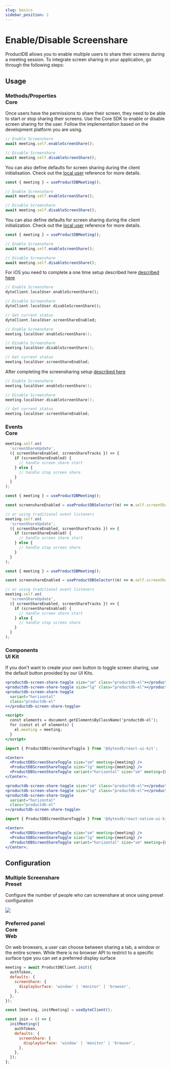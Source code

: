 ```yaml
---
slug: basics
sidebar_position: 1
---
```


# Enable/Disable Screenshare

ProductDB allows you to enable multiple users to share their screens during a meeting session. To integrate screen sharing in your application, go through the following steps:

## Usage

### Methods/Properties <div class="header-tag tag-core">Core</div>

Once users have the permissions to share their screen, they need to be able to start or stop sharing their screens. Use the Core SDK to enable or disable screen sharing for the user. Follow the implementation based on the development platform you are using.

<Tabs groupId="framework" defaultValue="react">
<TabItem value="js" label="Javascript">

```jsx
// Enable Screenshare
await meeting.self.enableScreenShare();

// Disable Screenshare
await meeting.self.disableScreenShare();
```

You can also define defaults for screen sharing during the client initialisation. Check out the [local user](/web-core/local-user/introduction#enable--disable-screen-share) reference for more details.

</TabItem>
<TabItem value="react" label="React">

```jsx
const { meeting } = useProductDBMeeting();

// Enable Screenshare
await meeting.self.enableScreenShare();

// Disable Screenshare
await meeting.self.disableScreenShare();
```

You can also define defaults for screen sharing during the client initialization. Check out the [local user](/web-core/local-user/introduction#enable--disable-screen-share) reference for more details.

</TabItem>
<TabItem value="react-native" label="React Native">

```jsx
const { meeting } = useProductDBMeeting();

// Enable Screenshare
await meeting.self.enableScreenShare();

// Disable Screenshare
await meeting.self.disableScreenShare();
```

</TabItem>
<TabItem value="flutter" label="Flutter">

For iOS you need to complete a one time setup described here [described here](/flutter-core/local-user/screen-share-iOS-guide)

```dart
// Enable Screenshare
dyteClient.localUser.enableScreenShare();

// Disable Screenshare
dyteClient.localUser.disableScreenShare();

// Get current status
dyteClient.localUser.screenShareEnabled;
```

</TabItem>
<TabItem value="android" label="Android">

```kotlin
// Enable Screenshare
meeting.localUser.enableScreenShare();

// Disable Screenshare
meeting.localUser.disableScreenShare();

// Get current status
meeting.localUser.screenShareEnabled;
```

</TabItem>
<TabItem value="ios" label="iOS">

After completing the screensharing setup [described here](/ios-core/local-user/screen-share-guide)

```swift
// Enable Screenshare
meeting.localUser.enableScreenShare();

// Disable Screenshare
meeting.localUser.disableScreenShare();

// Get current status
meeting.localUser.screenShareEnabled;
```

</TabItem>
</Tabs>

### Events <div class="header-tag tag-core">Core</div>

<Tabs groupId="framework" defaultValue="react">
<TabItem value="js" label="Javascript">

```jsx
meeting.self.on(
  'screenShareUpdate',
  ({ screenShareEnabled, screenShareTracks }) => {
    if (screenShareEnabled) {
      // handle screen share start
    } else {
      // handle stop screen share
    }
  }
);
```

</TabItem>
<TabItem value="react" label="React">

```jsx
const { meeting } = useProductDBMeeting();

const screenshareEnabled = useProductDBSelector((m) => m.self.screenShareEnabled);

// or using traditional event listeners
meeting.self.on(
  'screenShareUpdate',
  ({ screenShareEnabled, screenShareTracks }) => {
    if (screenShareEnabled) {
      // handle screen share start
    } else {
      // handle stop screen share
    }
  }
);
```

</TabItem>
<TabItem value="react-native" label="React Native">

```jsx
const { meeting } = useProductDBMeeting();

const screenshareEnabled = useProductDBSelector((m) => m.self.screenShareEnabled);

// or using traditional event listeners
meeting.self.on(
  'screenShareUpdate',
  ({ screenShareEnabled, screenShareTracks }) => {
    if (screenShareEnabled) {
      // handle screen share start
    } else {
      // handle stop screen share
    }
  }
);
```

</TabItem>
</Tabs>

### Components <div class="header-tag tag-ui">UI Kit</div>

If you don't want to create your own button to toggle screen sharing, use the default button provided by our UI Kits.

<Tabs groupId="framework">
<TabItem value="web-components" label="Web Components">

```jsx
<productdb-screen-share-toggle size="sm" class="productdb-el"></productdb-screen-share-toggle>
<productdb-screen-share-toggle size="lg" class="productdb-el"></productdb-screen-share-toggle>
<productdb-screen-share-toggle
  variant="horizontal"
  class="productdb-el"
></productdb-screen-share-toggle>

<script>
  const elements = document.getElementsByClassName('productdb-el');
  for (const el of elements) {
    el.meeting = meeting;
  }
</script>
```

</TabItem>
<TabItem value="react" label="React">

```jsx
import { ProductDBScreenShareToggle } from '@dytesdk/react-ui-kit';

<Center>
  <ProductDBScreenShareToggle size="sm" meeting={meeting} />
  <ProductDBScreenShareToggle size="lg" meeting={meeting} />
  <ProductDBScreenShareToggle variant="horizontal" size="sm" meeting={meeting} />
</Center>;
```

</TabItem>
<TabItem value="angular" label="Angular">

```jsx
<productdb-screen-share-toggle size="sm" class="productdb-el"></productdb-screen-share-toggle>
<productdb-screen-share-toggle size="lg" class="productdb-el"></productdb-screen-share-toggle>
<productdb-screen-share-toggle
  variant="horizontal"
  class="productdb-el"
></productdb-screen-share-toggle>
```

</TabItem>
<TabItem value="react-native" label="React Native">

```jsx
import { ProductDBScreenShareToggle } from '@dytesdk/react-native-ui-kit';

<Center>
  <ProductDBScreenShareToggle size="sm" meeting={meeting} />
  <ProductDBScreenShareToggle size="lg" meeting={meeting} />
  <ProductDBScreenShareToggle variant="horizontal" size="sm" meeting={meeting} />
</Center>;
```

</TabItem>
</Tabs>

## Configuration

### Multiple Screenshare <div class="header-tag">Preset</div>

Configure the number of people who can screenshare at once using preset configuration

<img src="/static/guides/screenshare-max.png" className="max-512" />

### Preferred panel <div class="header-tag tag-core">Core</div><div class="header-tag">Web</div>

On web browsers, a user can choose between sharing a tab, a window or the entire screen. While there is no browser API to restrict to a specific surface type you can set a preferred display surface

<Tabs groupId="framework" defaultValue="react">
<TabItem value="js" label="Javascript">

```js
meeting = await ProductDBClient.init({
  authToken,
  defaults: {
    screenShare: {
      displaySurface: 'window' | 'monitor' | 'browser',
    },
  },
});
```

</TabItem>
<TabItem value="react" label="React">

```js
const [meeting, initMeeting] = useDyteClient();

const join = () => {
  initMeeting({
    authToken,
    defaults: {
      screenShare: {
        displaySurface: 'window' | 'monitor' | 'browser',
      },
    },
  });
};
```

</TabItem>
</Tabs>

<head>
  <title>Enable/Disable Screenshare Guide</title>
</head>
